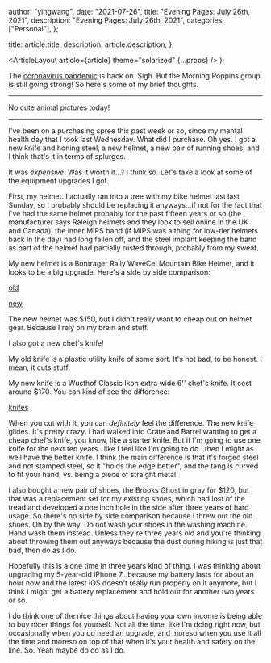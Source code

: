
  author: "yingwang",
  date: "2021-07-26",
  title: "Evening Pages: July 26th, 2021",
  description: "Evening Pages: July 26th, 2021",
  categories: ["Personal"],
};

  title: article.title,
  description: article.description,
};

  <ArticleLayout article={article} theme="solarized" {...props} />
);

The [coronavirus
pandemic](https://en.wikipedia.org/wiki/2019-20_coronavirus_pandemic) is back
on. Sigh. But the Morning Poppins group is still going strong! So here's some of
my brief thoughts.

---

No cute animal pictures today!

---

I've been on a purchasing spree this past week or so, since my mental health day
that I took last Wednesday. What did I purchase. Oh yes. I got a new knife and
honing steel, a new helmet, a new pair of running shoes, and I think that's it
in terms of splurges.

It was _expensive_. Was it worth it...? I think so. Let's take a look at some of
the equipment upgrades I got.

First, my helmet. I actually ran into a tree with my bike helmet last last
Sunday, so I probably should be replacing it anyways...if not for the fact that
I've had the same helmet probably for the past fifteen years or so (the
manufacturer says Raleigh helmets and they look to sell online in the UK and
Canada), the inner MIPS band (if MIPS was a thing for low-tier helmets back in
the day) had long fallen off, and the steel implant keeping the band as part of
the helmet had partially rusted through, probably from my sweat.

My new helmet is a Bontrager Rally WaveCel Mountain Bike Helmet, and it looks to
be a big upgrade. Here's a side by side comparison:

[old](/img/posts/2021/07/26/evening_pages_2.jpg)

[new](/img/posts/2021/07/26/evening_pages_1.jpg)

The new helmet was \$150, but I didn't really want to cheap out on helmet gear.
Because I rely on my brain and stuff.

I also got a new chef's knife!

My old knife is a plastic utility knife of some sort. It's not bad, to be
honest. I mean, it cuts stuff.

My new knife is a Wusthof Classic Ikon extra wide 6'' chef's knife. It cost
around \$170. You can kind of see the difference:

[knifes](/img/posts/2021/07/26/evening_pages_3.jpg)

When you cut with it, you can _definitely_ feel the difference. The new knife
glides. It's pretty crazy. I had walked into Crate and Barrel wanting to get a
cheap chef's knife, you know, like a starter knife. But if I'm going to use one
knife for the next ten years...like I feel like I'm going to do...then I might
as well have the better knife. I think the main difference is that it's forged
steel and not stamped steel, so it "holds the edge better", and the tang is
curved to fit your hand, vs. being a piece of straight metal.

I also bought a new pair of shoes, the Brooks Ghost in gray for \$120, but that
was a replacement set for my existing shoes, which had lost of the tread and
developed a one inch hole in the side after three years of hard usage. So
there's no side by side comparison because I threw out the old shoes. Oh by the
way. Do not wash your shoes in the washing machine. Hand wash them instead.
Unless they're three years old and you're thinking about throwing them out
anyways because the dust during hiking is just that bad, then do as I do.

Hopefully this is a one time in three years kind of thing. I was thinking about
upgrading my 5-year-old iPhone 7...because my battery lasts for about an hour
now and the latest iOS doesn't really run properly on it anymore, but I think I
might get a battery replacement and hold out for another two years or so.

I do think one of the nice things about having your own income is being able to
buy nicer things for yourself. Not all the time, like I'm doing right now, but
occasionally when you do need an upgrade, and moreso when you use it all the
time and moreso on top of that when it's your health and safety on the line. So.
Yeah maybe do do as I do.
